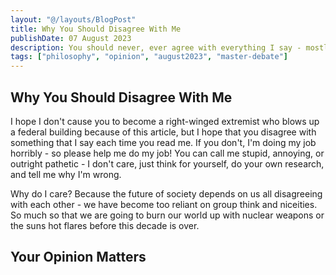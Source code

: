 ```yaml
---
layout: "@/layouts/BlogPost"
title: Why You Should Disagree With Me
publishDate: 07 August 2023
description: You should never, ever agree with everything I say - mostly.
tags: ["philosophy", "opinion", "august2023", "master-debate"]
---
```


## Why You Should Disagree With Me

I hope I don't cause you to become a right-winged extremist who blows up a federal building because of this article, but I hope that you disagree with something that I say each time you read me. If you don't, I'm doing my job horribly - so please help me do my job! You can call me stupid, annoying, or outright pathetic - I don't care, just think for yourself, do your own research, and tell me why I'm wrong.

Why do I care? Because the future of society depends on us all disagreeing with each other - we have become too reliant on group think and niceities. So much so that we are going to burn our world up with nuclear weapons or the suns hot flares before this decade is over.

## Your Opinion Matters
